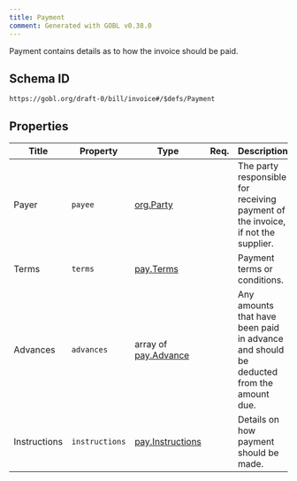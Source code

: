 ```yaml
---
title: Payment
comment: Generated with GOBL v0.38.0
---
```


Payment contains details as to how the invoice should be paid.

## Schema ID

`https://gobl.org/draft-0/bill/invoice#/$defs/Payment`

## Properties

| Title        | Property       | Type                                          | Req. | Description                                                                            |
|--------------|----------------|-----------------------------------------------|------|----------------------------------------------------------------------------------------|
| Payer        | `payee`        | [org.Party](/draft-0/org/party)               |      | The party responsible for receiving payment of the invoice, if not the supplier.       |
| Terms        | `terms`        | [pay.Terms](/draft-0/pay/terms)               |      | Payment terms or conditions.                                                           |
| Advances     | `advances`     | array of [pay.Advance](/draft-0/pay/advance)  |      | Any amounts that have been paid in advance and should be deducted from the amount due. |
| Instructions | `instructions` | [pay.Instructions](/draft-0/pay/instructions) |      | Details on how payment should be made.                                                 |

